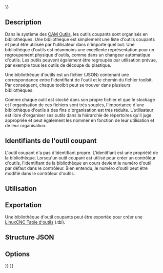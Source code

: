 <languages/>
{{UnfinishedDocu{{#translation:}}}}

{{Docnav/fr
|[[CAM_ToolBit/fr|Outil coupant]]
|[[CAM_ToolController/fr|Contrôleur d'outil]]
|[[CAM_Workbench/fr|Atelier CAM]]
|IconL=
|IconR=
|IconC=Workbench_CAM.svg
}}

{{TOCright}}

== Description ==

Dans le système des [[CAM_Tools/fr|CAM Outils]], les outils coupants sont organisés en bibliothèques. Une bibliothèque est simplement une liste d'outils coupants et peut être utilisée par l'utilisateur dans n'importe quel but. Une bibliothèque d'outils est néanmoins une excellente représentation pour un regroupement physique d'outils, comme dans un changeur automatique d'outils. Les outils peuvent également être regroupés par utilisation prévue, par exemple tous les outils de découpe du plastique.

Une bibliothèque d'outils est un fichier (JSON) contenant une correspondance entre l'identifiant de l'outil et le chemin du fichier toolbit. Par conséquent, chaque toolbit peut se trouver dans plusieurs bibliothèques. 

Comme chaque outil est stocké dans son propre fichier et que le stockage et l'organisation de ces fichiers sont très souples, l'importance d'une bibliothèque d'outils à des fins d'organisation est très réduite. L'utilisateur est libre d'organiser ses outils dans la hiérarchie de répertoires qu'il juge appropriée et peut également les nommer en fonction de leur utilisation et de leur organisation. 

<span id="Toolbit_IDs"></span>
== Identifiants de l'outil coupant ==

L'outil coupant n'a pas d'identifiant propre. L'identifiant est une propriété de la bibliothèque. Lorsqu'un outil coupant est utilisé pour créer un contrôleur d'outils, l'identifiant de la bibliothèque en cours devient le numéro d'outil par défaut dans le contrôleur. Bien entendu, le numéro d'outil peut être modifié dans le contrôleur d'outils.

<span id="Usage"></span>
== Utilisation ==

<span id="Export"></span>
==Exportation==

Une bibliothèque d'outil coupants peut être exportée pour créer une [http://wiki.linuxcnc.org/cgi-bin/wiki.pl?ToolTable LinuxCNC Table d'outils] (.tbl).

<span id="JSON_Structure"></span>
== Structure JSON ==

{{Code|
{
  "tools": [
    {
      "nr": 1,
      "path": "t1.fctb"
    },
    {
      "nr": 2,
      "path": "t2.fctb"
    },
    {
      "nr": 3,
      "path": "t3.fctb"
    }
  ],
  "version": 1
}
}}

== Options ==


{{Docnav/fr
|[[CAM_ToolBit/fr|Outil coupant]]
|[[CAM_ToolController/fr|Contrôleur d'outil]]
|[[CAM_Workbench/fr|Atelier CAM]]
|IconL=
|IconR=
|IconC=Workbench_CAM.svg
}}

{{CAM_Tools_navi{{#translation:}}}}
{{Userdocnavi{{#translation:}}}}